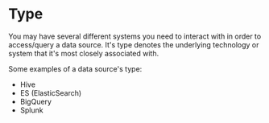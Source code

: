 # Type

You may have several different systems you need to interact with in order to access/query a data source. It's type denotes the underlying technology or system that it's most closely associated with.

Some examples of a data source's type:

- Hive
- ES (ElasticSearch)
- BigQuery
- Splunk
